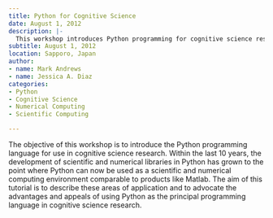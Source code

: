 ```yaml
---
title: Python for Cognitive Science
date: August 1, 2012
description: |-
  This workshop introduces Python programming for cognitive science research. Over the past decade, Python's scientific and numerical libraries have developed to rival products like Matlab. The tutorial advocates Python as the principal programming language in cognitive science research.
subtitle: August 1, 2012
location: Sapporo, Japan
author:
- name: Mark Andrews
- name: Jessica A. Diaz
categories:
- Python
- Cognitive Science
- Numerical Computing
- Scientific Computing

---
```


The objective of this workshop is to introduce the Python programming
language for use in cognitive science research. Within the last 10
years, the development of scientific and numerical libraries in Python
has grown to the point where Python can now be used as a scientific and
numerical computing environment comparable to products like Matlab. The
aim of this tutorial is to describe these areas of
application and to advocate the advantages and appeals of using Python
as the principal programming language in cognitive science research.